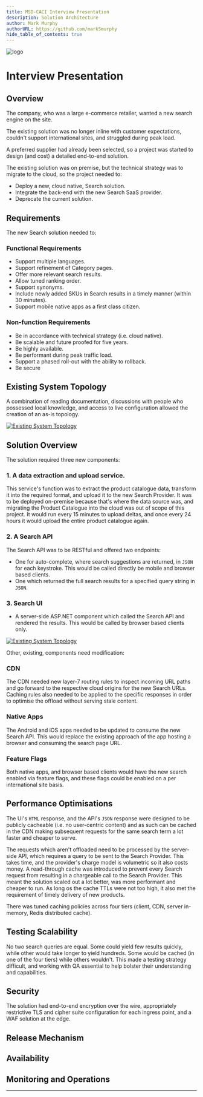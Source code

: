```yaml
---
title: MSD-CACI Interview Presentation
description: Solution Architecture
author: Mark Murphy
authorURL: https://github.com/markSmurphy
hide_table_of_contents: true
---
```


![logo](/img/caci/caci.logo.png)
# Interview Presentation

## Overview

The company, who was a large e-commerce retailer, wanted a new search engine on the site.

The existing solution was no longer inline with customer expectations, couldn't support international sites, and struggled during peak load.

A preferred supplier had already been selected, so a project was started to design (and cost) a detailed end-to-end solution.

The existing solution was on premise, but the technical strategy was to migrate to the cloud, so the project needed to:

* Deploy a new, cloud native, Search solution.
* Integrate the back-end with the new Search SaaS provider.
* Deprecate the current solution.

## Requirements

The new Search solution needed to:

### Functional Requirements
* Support multiple languages.
* Support refinement of Category pages.
* Offer more relevant search results.
* Allow tuned ranking order.
* Support synonyms.
* Include newly added SKUs in Search results in a timely manner (within 30 minutes).
* Support mobile native apps as a first class citizen.

### Non-function Requirements
* Be in accordance with technical strategy (i.e. cloud native).
* Be scalable and future proofed for five years.
* Be highly available.
* Be performant during peak traffic load.
* Support a phased roll-out with the ability to rollback.
* Be secure


## Existing System Topology

A combination of reading documentation, discussions with people who possessed local knowledge, and access to live configuration allowed the creation of an as-is topology.

[![Existing System Topology](/img/caci/01-existing-system.png)](/img/caci/01-existing-system.png)

## Solution Overview

The solution required three new components:

### 1. A data extraction and upload service.
This service's function was to extract the product catalogue data, transform it into the required format, and upload it to the new Search Provider. It was to be deployed on-premise because that's where the data source was, and migrating the Product Catalogue into the cloud was out of scope of this project.
It would run every 15 minutes to upload deltas, and once every 24 hours it would upload the entire product catalogue again.
### 2. A Search API
The Search API was to be RESTful and offered two endpoints:
* One for auto-complete, where search suggestions are returned, in `JSON` for each keystroke. This would be called directly be mobile and browser based clients.
* One which returned the full search results for a specified query string in `JSON`.
### 3. Search UI
* A server-side ASP.NET component which called the Search API and rendered the results. This would be called by browser based clients only.

[![Existing System Topology](/img/caci/02-solution-topology.png)](/img/02-solution-topology.png)

Other, existing, components need modification:

### CDN
The CDN needed new layer-7 routing rules to inspect incoming URL paths and go forward to the respective cloud origins for the new Search URLs.
Caching rules also needed to be applied to the specific responses in order to optimise the offload without serving stale content.

### Native Apps
The Android and iOS apps needed to be updated to consume the new Search API. This would replace the existing approach of the app hosting a browser and consuming the search page URL.

### Feature Flags
Both native apps, and browser based clients would have the new search enabled via feature flags, and these flags could be enabled on a per international site basis.

## Performance Optimisations
The UI's `HTML` response, and the API's `JSON` response were designed to be publicly cacheable (i.e. no user-centric content) and as such can be cached in the CDN making subsequent requests for the same search term a lot faster and cheaper to serve.

The requests which aren't offloaded need to be processed by the server-side API, which requires a query to be sent to the Search Provider. This takes time, and the provider's charge model is volumetric so it also costs money. A read-through cache was introduced to prevent every Search request from resulting in a chargeable call to the Search Provider.
This meant the solution scaled out a lot better, was more performant and cheaper to run. As long os the cache TTLs were not too high, it also met the requirement of timely delivery of new products.

There was tuned caching policies across four tiers (client, CDN, server in-memory, Redis distributed cache).

## Testing Scalability
No two search queries are equal. Some could yield few results quickly, while other would take longer to yield hundreds. Some would be cached (in one of the four tiers) while others wouldn't.
This made a testing strategy difficult, and working with QA essential to help bolster their understanding and capabilities.

## Security
The solution had end-to-end encryption over the wire, appropriately restrictive TLS and cipher suite configuration for each ingress point, and a WAF solution at the edge.

## Release Mechanism

## Availability

## Monitoring and Operations
---
